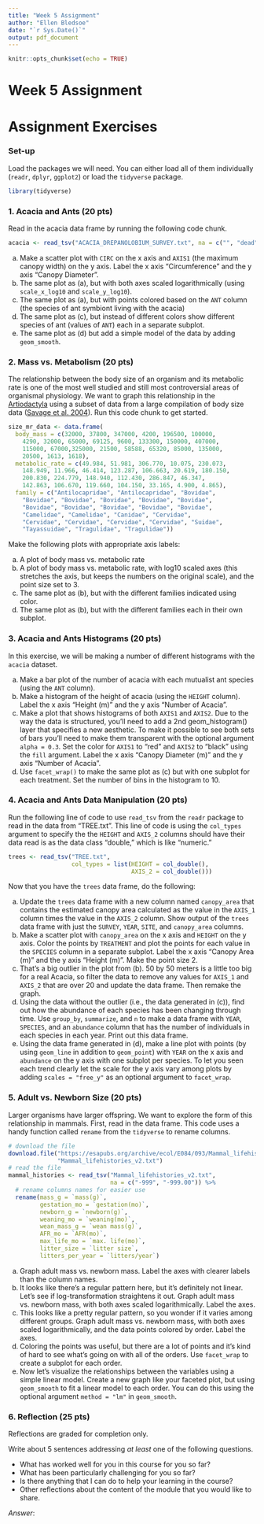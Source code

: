 ```yaml
---
title: "Week 5 Assignment"
author: "Ellen Bledsoe"
date: "`r Sys.Date()`"
output: pdf_document
---
```


```r
knitr::opts_chunk$set(echo = TRUE)
```

# Week 5 Assignment

# Assignment Exercises

### Set-up

Load the packages we will need. You can either load all of them individually (`readr`, `dplyr`, `ggplot2`) or load the `tidyverse` package.

```r
library(tidyverse)
```

### 1. Acacia and Ants (20 pts)

Read in the acacia data frame by running the following code chunk.

```r
acacia <- read_tsv("ACACIA_DREPANOLOBIUM_SURVEY.txt", na = c("", "dead"))
```

a.  Make a scatter plot with `CIRC` on the x axis and `AXIS1` (the maximum canopy width) on the y axis. Label the x axis "Circumference" and the y axis "Canopy Diameter".
b.  The same plot as (a), but with both axes scaled logarithmically (using `scale_x_log10` and `scale_y_log10`).
c.  The same plot as (a), but with points colored based on the `ANT` column (the species of ant symbiont living with the acacia)
d.  The same plot as (c), but instead of different colors show different species of ant (values of `ANT`) each in a separate subplot.
e.  The same plot as (d) but add a simple model of the data by adding `geom_smooth`.

### 2. Mass vs. Metabolism (20 pts)

The relationship between the body size of an organism and its metabolic rate is one of the most well studied and still most controversial areas of organismal physiology. We want to graph this relationship in the [Artiodactyla](http://en.wikipedia.org/wiki/Even-toed_ungulate) using a subset of data from a large compilation of body size data ([Savage et al. 2004](https://doi.org/10.1111/j.0269-8463.2004.00856.x)). Run this code chunk to get started.

```r
size_mr_data <- data.frame(
  body_mass = c(32000, 37800, 347000, 4200, 196500, 100000,
    4290, 32000, 65000, 69125, 9600, 133300, 150000, 407000,
    115000, 67000,325000, 21500, 58588, 65320, 85000, 135000,
    20500, 1613, 1618),
  metabolic_rate = c(49.984, 51.981, 306.770, 10.075, 230.073, 
    148.949, 11.966, 46.414, 123.287, 106.663, 20.619, 180.150, 
    200.830, 224.779, 148.940, 112.430, 286.847, 46.347,
    142.863, 106.670, 119.660, 104.150, 33.165, 4.900, 4.865),
  family = c("Antilocapridae", "Antilocapridae", "Bovidae",
    "Bovidae", "Bovidae", "Bovidae", "Bovidae", "Bovidae",
    "Bovidae", "Bovidae", "Bovidae", "Bovidae", "Bovidae",
    "Camelidae", "Camelidae", "Canidae", "Cervidae",
    "Cervidae", "Cervidae", "Cervidae", "Cervidae", "Suidae",
    "Tayassuidae", "Tragulidae", "Tragulidae"))
```

Make the following plots with appropriate axis labels:

a.  A plot of body mass vs. metabolic rate
b.  A plot of body mass vs. metabolic rate, with log10 scaled axes (this stretches the axis, but keeps the numbers on the original scale), and the point size set to 3.
c.  The same plot as (b), but with the different families indicated using color.
d.  The same plot as (b), but with the different families each in their own subplot.

### 3. Acacia and Ants Histograms (20 pts)

In this exercise, we will be making a number of different histograms with the `acacia` dataset.

a.  Make a bar plot of the number of acacia with each mutualist ant species (using the `ANT` column).
b.  Make a histogram of the height of acacia (using the `HEIGHT` column). Label the x axis "Height (m)" and the y axis "Number of Acacia".
c.  Make a plot that shows histograms of both `AXIS1` and `AXIS2`. Due to the way the data is structured, you’ll need to add a 2nd geom_histogram() layer that specifies a new aesthetic. To make it possible to see both sets of bars you’ll need to make them transparent with the optional argument `alpha = 0.3`. Set the color for `AXIS1` to "red" and `AXIS2` to "black" using the `fill` argument. Label the x axis "Canopy Diameter (m)" and the y axis "Number of Acacia".
d.  Use `facet_wrap()` to make the same plot as (c) but with one subplot for each treatment. Set the number of bins in the histogram to 10.

### 4. Acacia and Ants Data Manipulation (20 pts)

Run the following line of code to use `read_tsv` from the `readr` package to read in the data from "TREE.txt". This line of code is using the `col_types` argument to specify the the `HEIGHT` and `AXIS_2` columns should have their data read is as the data class "double," which is like "numeric."

```r
trees <- read_tsv("TREE.txt",
                  col_types = list(HEIGHT = col_double(),
                                   AXIS_2 = col_double()))
```

Now that you have the `trees` data frame, do the following:

a.  Update the `trees` data frame with a new column named `canopy_area` that contains the estimated canopy area calculated as the value in the `AXIS_1` column times the value in the `AXIS_2` column. Show output of the `trees` data frame with just the `SURVEY`, `YEAR`, `SITE`, and `canopy_area` columns.
b.  Make a scatter plot with `canopy_area` on the x axis and `HEIGHT` on the y axis. Color the points by `TREATMENT` and plot the points for each value in the `SPECIES` column in a separate subplot. Label the x axis "Canopy Area (m)" and the y axis "Height (m)". Make the point size 2.
c.  That's a big outlier in the plot from (b). 50 by 50 meters is a little too big for a real Acacia, so filter the data to remove any values for `AXIS_1` and `AXIS_2` that are over 20 and update the data frame. Then remake the graph.
d.  Using the data without the outlier (i.e., the data generated in (c)), find out how the abundance of each species has been changing through time. Use `group_by`, `summarize`, and `n` to make a data frame with `YEAR`, `SPECIES`, and an `abundance` column that has the number of individuals in each species in each year. Print out this data frame.
e.  Using the data frame generated in (d), make a line plot with points (by using `geom_line` in addition to `geom_point`) with `YEAR` on the x axis and `abundance` on the y axis with one subplot per species. To let you seen each trend clearly let the scale for the y axis vary among plots by adding `scales = "free_y"` as an optional argument to `facet_wrap`.

### 5. Adult vs. Newborn Size (20 pts)

Larger organisms have larger offspring. We want to explore the form of this relationship in mammals. First, read in the data frame. This code uses a handy function called `rename` from the `tidyverse` to rename columns.

```r
# download the file
download.file("https://esapubs.org/archive/ecol/E084/093/Mammal_lifehistories_v2.txt",
              "Mammal_lifehistories_v2.txt")
# read the file
mammal_histories <- read_tsv("Mammal_lifehistories_v2.txt", 
                             na = c("-999", "-999.00")) %>% 
  # rename columns names for easier use
  rename(mass_g = `mass(g)`, 
         gestation_mo = `gestation(mo)`,
         newborn_g = `newborn(g)`,
         weaning_mo = `weaning(mo)`,
         wean_mass_g = `wean mass(g)`,
         AFR_mo = `AFR(mo)`,
         max_life_mo = `max. life(mo)`,
         litter_size = `litter size`,
         litters_per_year = `litters/year`)
```

a.  Graph adult mass vs. newborn mass. Label the axes with clearer labels than the column names.
b.  It looks like there's a regular pattern here, but it's definitely not linear. Let's see if log-transformation straightens it out. Graph adult mass vs. newborn mass, with both axes scaled logarithmically. Label the axes.
c.  This looks like a pretty regular pattern, so you wonder if it varies among different groups. Graph adult mass vs. newborn mass, with both axes scaled logarithmically, and the data points colored by order. Label the axes.
d.  Coloring the points was useful, but there are a lot of points and it's kind of hard to see what's going on with all of the orders. Use `facet_wrap` to create a subplot for each order.
e.  Now let's visualize the relationships between the variables using a simple linear model. Create a new graph like your faceted plot, but using `geom_smooth` to fit a linear model to each order. You can do this using the optional argument `method = "lm"` in `geom_smooth`.

### 6. Reflection (25 pts)

Reflections are graded for completion only.

Write about 5 sentences addressing *at least* one of the following questions.

-   What has worked well for you in this course for you so far?
-   What has been particularly challenging for you so far?
-   Is there anything that I can do to help your learning in the course?
-   Other reflections about the content of the module that you would like to share.

*Answer*: